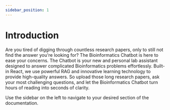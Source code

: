 ```yaml
---
sidebar_position: 1
---
```

# Introduction


Are you tired of digging through countless research papers, only to still not find the answer you're looking for? 
The Bioinformatics Chatbot is here to ease your concerns. The Chatbot is your new and personal lab assistant designed to answer 
complicated Bioinformatics problems effortlessly. Built-in React, we use powerful RAG and innovative learning technology to provide
high-quality answers. So upload those long research papers, ask your most challenging questions, and let the Bioinformatics Chatbot turn hours of reading into seconds of clarity.

Use the sidebar on the left to navigate to your desired section of the documentation.
